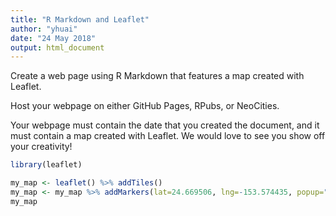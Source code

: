 ---
title: "R Markdown and Leaflet"
author: "yhuai"
date: "24 May 2018"
output: html_document
---



Create a web page using R Markdown that features a map created with Leaflet.

Host your webpage on either GitHub Pages, RPubs, or NeoCities.

Your webpage must contain the date that you created the document, and it must contain a map created with Leaflet. We would love to see you show off your creativity!

```{r}
library(leaflet)
```



```{r}
my_map <- leaflet() %>% addTiles() 
my_map <- my_map %>% addMarkers(lat=24.669506, lng=-153.574435, popup="Mermaid's Hometown")
my_map
```


